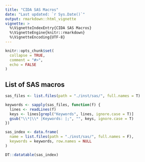 ```yaml
---
title: "CIDA SAS Macros"
date: "Last updated: `r Sys.Date()`"
output: rmarkdown::html_vignette
vignette: >
  %\VignetteIndexEntry{CIDA SAS Macros}
  %\VignetteEngine{knitr::rmarkdown}
  %\VignetteEncoding{UTF-8}
---
```


```r
knitr::opts_chunk$set(
  collapse = TRUE,
  comment = "#>",
  echo = FALSE
)
```


## List of SAS macros

```r
sas_files <- list.files(path = "./inst/sas/", full.names = T)

keywords <- sapply(sas_files, function(f) {
  lines <- readLines(f)
  keys <- lines[grepl("Keywords", lines, ignore.case = T)]
  gsub("\\*|\\* |Keywords: |;", "", keys, ignore.case = T)
})

sas_index <- data.frame(
  name = list.files(path = "./inst/sas/", full.names = F), 
  keywords = keywords, row.names = NULL
)
```

```r
DT::datatable(sas_index)
```

